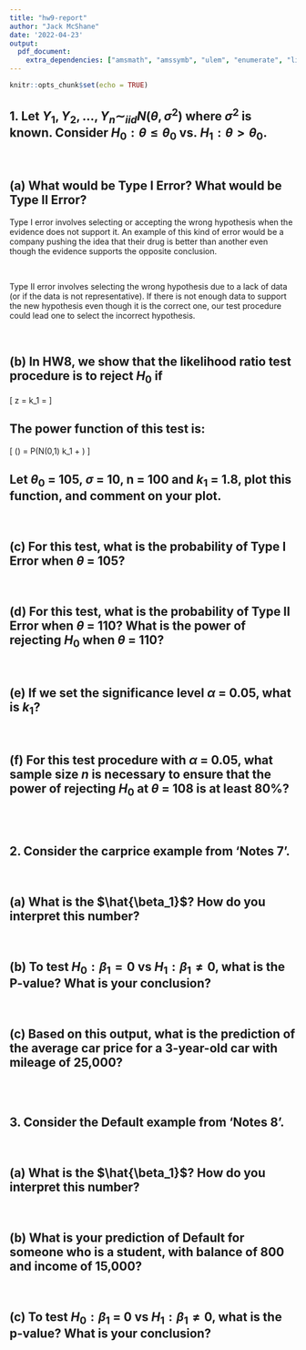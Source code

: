 ```yaml
---
title: "hw9-report"
author: "Jack McShane"
date: '2022-04-23'
output: 
  pdf_document:
    extra_dependencies: ["amsmath", "amssymb", "ulem", "enumerate", "listings"]
---
```


```r
knitr::opts_chunk$set(echo = TRUE)
```

## 1. Let $Y_1, Y_2, \dots, Y_n \sim_{iid} N(\theta, \sigma^2)$ where $\sigma^2$ is known. Consider $H_0: \theta \leq \theta_0$ vs. $H_1: \theta > \theta_0$.

\

## (a) What would be Type I Error? What would be Type II Error?

Type I error involves selecting or accepting the wrong hypothesis when the evidence does not support it. An example of this kind of error would be a company pushing the idea that their drug is better than another even though the evidence supports the opposite conclusion.

\

Type II error involves selecting the wrong hypothesis due to a lack of data (or if the data is not representative). If there is not enough data to support the new hypothesis even though it is the correct one, our test procedure could lead one to select the incorrect hypothesis.

\

## (b) In HW8, we show that the likelihood ratio test procedure is to reject $H_0$ if

\[ z = \frac{ \bar{y} - \theta_0 }{ \sigma / \sqrt{n} } \geq k_1 = \sqrt{-2log(k)} \]

## The power function of this test is:

\[ \gamma(\theta) = P(N(0,1) \geq k_1 + \frac{\theta_0 - \theta}{\sigma/\sqrt{n}}) \]

## Let $\theta_0$ = 105, $\sigma$ = 10, n = 100 and $k_1$ = 1.8, plot this function, and comment on your plot.

\

## (c) For this test, what is the probability of Type I Error when $\theta$ = 105?

\

## (d) For this test, what is the probability of Type II Error when $\theta$ = 110? What is the power of rejecting $H_0$ when $\theta$ = 110?

\

## (e) If we set the significance level $\alpha$ = 0.05, what is $k_1$?

\

## (f) For this test procedure with $\alpha$ = 0.05, what sample size $n$ is necessary to ensure that the power of rejecting $H_0$ at $\theta$ = 108 is at least 80%?

\
\

## 2. Consider the carprice example from 'Notes 7'.

\

## (a) What is the $\hat{\beta_1}$? How do you interpret this number?

\

## (b) To test $H_0: \beta_1 = 0$ vs $H_1: \beta_1 \neq 0$, what is the P-value? What is your conclusion?

\

## (c) Based on this output, what is the prediction of the average car price for a 3-year-old car with mileage of 25,000?

\
\

## 3. Consider the Default example from 'Notes 8'.

\

## (a) What is the $\hat{\beta_1}$? How do you interpret this number?

\

## (b) What is your prediction of Default for someone who is a student, with balance of 800 and income of 15,000?

\

## (c) To test $H_0: \beta_1$ = 0 vs $H_1: \beta_1 \neq 0$, what is the p-value? What is your conclusion?